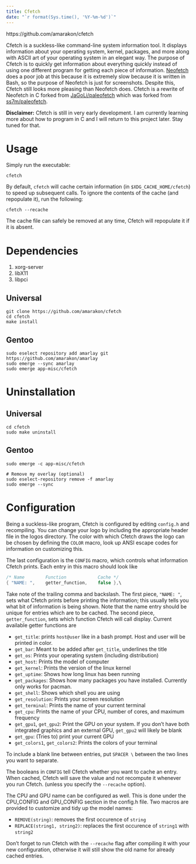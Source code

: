 ```yaml
---
title: Cfetch
date: "`r format(Sys.time(), '%Y-%m-%d')`"
---
```


https://github.com/amarakon/cfetch

Cfetch is a suckless-like command-line system information tool.
It displays information about your operating system, kernel, packages, and more along with ASCII art of your operating system in an elegant way.
The purpose of Cfetch is to quickly get information about everything quickly instead of using one different program for getting each piece of information.
[Neofetch](https://github.com/dylanaraps/neofetch) does a poor job at this because it is extremely slow because it is written in Bash, so the purpose of Neofetch is just for screenshots.
Despite this, Cfetch still looks more pleasing than Neofetch does.
Cfetch is a rewrite of Neofetch in C forked from [JaGoLi/paleofetch](https://github.com/JaGoLi/paleofetch) which was forked from [ss7m/paleofetch](https://github.com/ss7m/paleofetch).

**Disclaimer:** Cfetch is still in very early development.
I am currently learning more about how to program in C and I will return to this project later.
Stay tuned for that.

# Usage

Simply run the executable:

```shell
cfetch
```

By default, `cfetch` will cache certain  information (in `$XDG_CACHE_HOME/cfetch`)
to speed up subsequent calls. To ignore the contents of the cache (and repopulate it), run the following:

```shell
cfetch --recache
```

The cache file can safely be removed at any time, Cfetch will repopulate it if it is absent.

# Dependencies

1. xorg-server
1. libX11
1. libpci

## Universal

```shell
git clone https://github.com/amarakon/cfetch
cd cfetch
make install
```

## Gentoo

```shell
sudo eselect repository add amarlay git https://github.com/amarakon/amarlay
sudo emerge --sync amarlay
sudo emerge app-misc/cfetch
```

# Uninstallation

## Universal

```shell
cd cfetch
sudo make uninstall
```

## Gentoo

```shell
sudo emerge -c app-misc/cfetch

# Remove my overlay (optional)
sudo eselect-repository remove -f amarlay
sudo emerge --sync
```

# Configuration

Being a suckless-like program, Cfetch is configured by editing `config.h` and recompiling.
You can change your logo by including the appropriate header file in the logos directory.
The color with which Cfetch draws the logo can be chosen by defining the `COLOR` macro,
look up ANSI escape codes for information on customizing this.

The last configuration is the `CONFIG` macro, which controls what information Cfetch 
prints. Each entry in this macro should look like

```c
/* Name        Function            Cache */
{ "NAME: ",    getter_function,    false },\
```
    
Take note of the trailing comma and backslash. The first piece, `"NAME: "`, sets
what Cfetch prints before printing the information; this usually tells you what
bit of information is being shown. Note that the name entry should be unique for entries
which are to be cached. The second piece, `getter_function`, sets
which function Cfetch will call display. Current available getter functions are

* `get_title`: prints `host@user` like in a bash prompt. Host and user will be printed in color.
* `get_bar`: Meant to be added after `get_title`, underlines the title
* `get_os`: Prints your operating system (including distribution)
* `get_host`: Prints the model of computer
* `get_kernel`: Prints the version of the linux kernel
* `get_uptime`: Shows how long linux has been running
* `get_packages`: Shows how many packages you have installed. Currently only works for pacman.
* `get_shell`: Shows which shell you are using
* `get_resolution`: Prints your screen resolution
* `get_terminal`: Prints the name of your current terminal
* `get_cpu`: Prints the name of your CPU, number of cores, and maximum frequency
* `get_gpu1`, `get_gpu2`: Print the GPU on your system. If you don't have both integrated graphics and an external GPU, `get_gpu2` will likely be blank
* `get_gpu`: (Tries to) print your current GPU
* `get_colors1`, `get_colors2`: Prints the colors of your terminal

To include a blank line between entries, put `SPACER \` between the two lines
you want to separate.

The booleans in `CONFIG` tell Cfetch whether you want to cache an entry.
When cached, Cfetch will save the value and not recompute it whenever you run Cfetch. 
(unless you specify the `--recache` option).

The CPU and GPU name can be configured as well. This is done under the CPU_CONFIG and GPU_CONFIG section
in the config.h file. Two macros are provided to customize and tidy up the model names:

* `REMOVE(string)`: removes the first occurence of `string`
* `REPLACE(string1, string2)`: replaces the first occurence of `string1` with `string2`

Don't forget to run Cfetch with the `--recache` flag after compiling it with your new
configuration, otherwise it will still show the old name for already cached entries.
